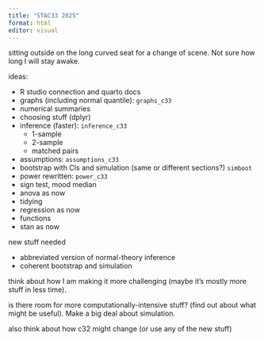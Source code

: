 ```yaml
---
title: "STAC33 2025"
format: html
editor: visual
---
```


sitting outside on the long curved seat for a change of scene. Not sure
how long I will stay awake.

ideas:

-   R studio connection and quarto docs
-   graphs (including normal quantile): `graphs_c33`
-   numerical summaries
-   choosing stuff (dplyr)
-   inference (faster): `inference_c33`
    -   1-sample
    -   2-sample
    -   matched pairs
-   assumptions: `assumptions_c33`
-   bootstrap with CIs and simulation (same or different sections?)
    `simboot`
-   power rewritten: `power_c33`
-   sign test, mood median
-   anova as now
-   tidying
-   regression as now
-   functions
-   stan as now

new stuff needed

-   abbreviated version of normal-theory inference
-   coherent bootstrap and simulation

think about how I am making it more challenging (maybe it's mostly more
stuff in less time).

is there room for more computationally-intensive stuff? (find out about
what might be useful). Make a big deal about simulation.

also think about how c32 might change (or use any of the new stuff)
